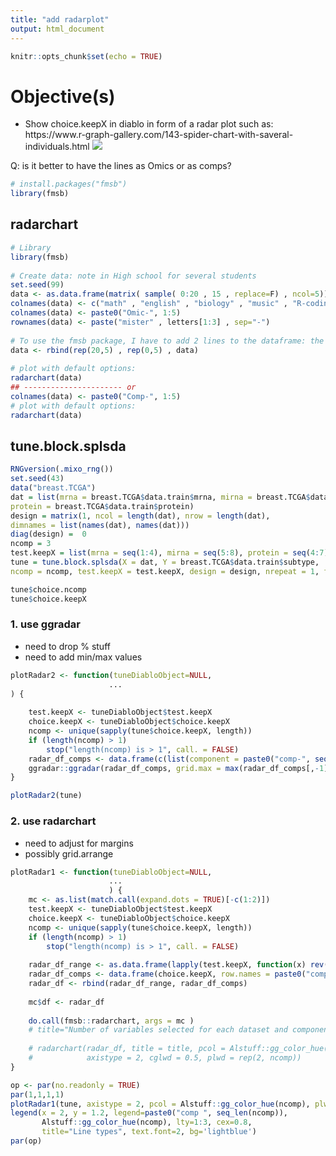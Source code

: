 ```yaml
---
title: "add radarplot"
output: html_document
---
```


```r
knitr::opts_chunk$set(echo = TRUE)
```


# Objective(s)

- Show choice.keepX in diablo in form of a radar plot such as: https://www.r-graph-gallery.com/143-spider-chart-with-saveral-individuals.html
![](rplot11_lin.png)

Q: is it better to have the lines as Omics or as comps?

```r
# install.packages("fmsb")
library(fmsb)
```

## radarchart

```r
# Library
library(fmsb)
 
# Create data: note in High school for several students
set.seed(99)
data <- as.data.frame(matrix( sample( 0:20 , 15 , replace=F) , ncol=5))
colnames(data) <- c("math" , "english" , "biology" , "music" , "R-coding" )
colnames(data) <- paste0("Omic-", 1:5)
rownames(data) <- paste("mister" , letters[1:3] , sep="-")
 
# To use the fmsb package, I have to add 2 lines to the dataframe: the max and min of each variable to show on the plot!
data <- rbind(rep(20,5) , rep(0,5) , data)
 
# plot with default options:
radarchart(data)
## ---------------------- or
colnames(data) <- paste0("Comp-", 1:5)
# plot with default options:
radarchart(data)
```

## tune.block.splsda

```r
RNGversion(.mixo_rng())
set.seed(43)
data("breast.TCGA")
dat = list(mrna = breast.TCGA$data.train$mrna, mirna = breast.TCGA$data.train$mirna,
protein = breast.TCGA$data.train$protein)
design = matrix(1, ncol = length(dat), nrow = length(dat),
dimnames = list(names(dat), names(dat)))
diag(design) =  0
ncomp = 3
test.keepX = list(mrna = seq(1:4), mirna = seq(5:8), protein = seq(4:7))
tune = tune.block.splsda(X = dat, Y = breast.TCGA$data.train$subtype,
ncomp = ncomp, test.keepX = test.keepX, design = design, nrepeat = 1, folds = 3, cpus = 3, progressBar = TRUE)
```

```r
tune$choice.ncomp
tune$choice.keepX
```

### 1. use ggradar

* need to drop % stuff
* need to add min/max values

```r
plotRadar2 <- function(tuneDiabloObject=NULL, 
                      ...
) {
 
    test.keepX <- tuneDiabloObject$test.keepX
    choice.keepX <- tuneDiabloObject$choice.keepX
    ncomp <- unique(sapply(tune$choice.keepX, length))
    if (length(ncomp) > 1) 
        stop("length(ncomp) is > 1", call. = FALSE)
    radar_df_comps <- data.frame(c(list(component = paste0("comp-", seq_len(ncomp))), choice.keepX))
    ggradar::ggradar(radar_df_comps, grid.max = max(radar_df_comps[,-1]), )
}

plotRadar2(tune)
```

### 2. use radarchart

* need to adjust for margins
* possibly grid.arrange

```r
plotRadar1 <- function(tuneDiabloObject=NULL, 
                      ...
                      ) {
    mc <- as.list(match.call(expand.dots = TRUE)[-c(1:2)])
    test.keepX <- tuneDiabloObject$test.keepX
    choice.keepX <- tuneDiabloObject$choice.keepX
    ncomp <- unique(sapply(tune$choice.keepX, length))
    if (length(ncomp) > 1) 
        stop("length(ncomp) is > 1", call. = FALSE)
    
    radar_df_range <- as.data.frame(lapply(test.keepX, function(x) rev(range(x))))
    radar_df_comps <- data.frame(choice.keepX, row.names = paste0("comp-", seq_len(ncomp)))
    radar_df <- rbind(radar_df_range, radar_df_comps)
    
    mc$df <- radar_df
    
    do.call(fmsb::radarchart, args = mc )
    # title="Number of variables selected for each dataset and component",
    
    # radarchart(radar_df, title = title, pcol = Alstuff::gg_color_hue(ncomp),
    #            axistype = 2, cglwd = 0.5, plwd = rep(2, ncomp))
}
```

```r
op <- par(no.readonly = TRUE)
par(1,1,1,1)
plotRadar1(tune, axistype = 2, pcol = Alstuff::gg_color_hue(ncomp), plwd = rep(2, 3))
legend(x = 2, y = 1.2, legend=paste0("comp ", seq_len(ncomp)),
       Alstuff::gg_color_hue(ncomp), lty=1:3, cex=0.8,
       title="Line types", text.font=2, bg='lightblue')
par(op)
```




